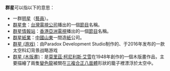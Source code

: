 '''群星'''可以指以下的意思：

* 一群[[明星|明星]]（[[藝員|藝員]]）。
* [[群星會|群星會]]：[[台灣電視公司|台灣電視公司]]播出的一個[[節目|節目]]名稱。
* [[群星情報站|群星情報站]]：[[香港|香港]][[亞洲電視|亞洲電視]]播出的一個[[節目|節目]]名稱。
* [[群星紙業|群星紙業]]：[[中國|中國]][[山東|山東]]一間造[[紙|紙]]公司。
* [[群星_(游戏)|群星 (游戏)]]：由Paradox Development Studio制作的、于2016年发布的一款太空科幻背景战略游戏
* [[群星_(木版畫)|群星 (木版畫)]]：是[[莫里茲·柯尼利斯·艾雪|莫里茲·柯尼利斯·艾雪]]在1948年創作的一個木版畫作品，主要描繪了兩隻[[變色龍|變色龍]]被關在[[三複合正八面體|三複合正八面體]]形狀的籠子裡漂浮於太空中。 
{{disambig|cat=二字消歧義}}
